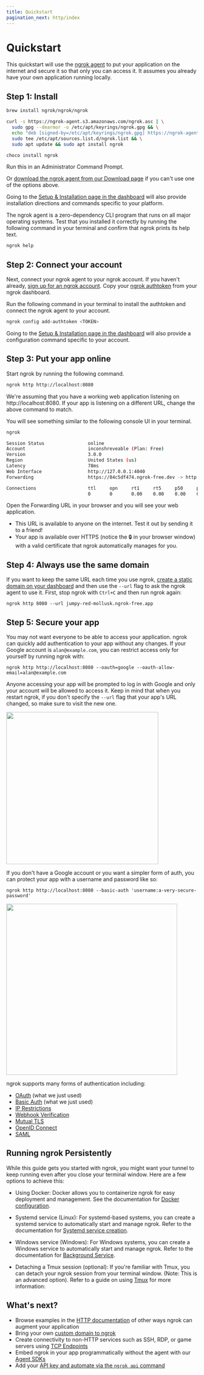 ```yaml
---
title: Quickstart
pagination_next: http/index
---
```



# Quickstart

This quickstart will use the [ngrok agent](/agent/) to put your application on
the internet and secure it so that only you can access it. It assumes you already have your
own application running locally.

## Step 1: Install

<Tabs groupId="os" queryString="os">
<TabItem value="macos" label="Mac OS" default>

```bash
brew install ngrok/ngrok/ngrok
```

</TabItem>
<TabItem value="linux" label="Debian Linux">

```bash
curl -s https://ngrok-agent.s3.amazonaws.com/ngrok.asc | \
  sudo gpg --dearmor -o /etc/apt/keyrings/ngrok.gpg && \
  echo "deb [signed-by=/etc/apt/keyrings/ngrok.gpg] https://ngrok-agent.s3.amazonaws.com buster main" | \
  sudo tee /etc/apt/sources.list.d/ngrok.list && \
  sudo apt update && sudo apt install ngrok
```

</TabItem>
<TabItem value="windows" label="Windows">

```bash
choco install ngrok
```

Run this in an Administrator Command Prompt.

</TabItem>
</Tabs>

Or [download the ngrok agent from our Download
page](https://ngrok.com/download) if you can't use one of the options above.

Going to the [Setup & Installation page in the dashboard](https://dashboard.ngrok.com/get-started/setup) will also provide installation directions and commands specific to your platform.

The ngrok agent is a zero-dependency CLI program that runs on all major
operating systems. Test that you installed it correctly by running the
following command in your terminal and confirm that ngrok prints its help text.

```bash
ngrok help
```

## Step 2: Connect your account

Next, connect your ngrok agent to your ngrok account. If you haven't already,
[sign up for an ngrok account](https://dashboard.ngrok.com). Copy your [ngrok
authtoken](https://dashboard.ngrok.com/get-started/your-authtoken) from your
ngrok dashboard.

Run the following command in your terminal to install the authtoken and connect
the ngrok agent to your account.

```bash
ngrok config add-authtoken <TOKEN>
```

Going to the [Setup & Installation page in the dashboard](https://dashboard.ngrok.com/get-started/setup) will also provide a configuration command specific to your account.

## Step 3: Put your app online

Start ngrok by running the following command.

```bash
ngrok http http://localhost:8080
```

We're assuming that you have a working web application listening on
http://localhost:8080. If your app is listening on a different URL, change the
above command to match.

You will see something similar to the following console UI in your terminal.

```bash
ngrok                                                                   (Ctrl+C to quit)

Session Status                online
Account                       inconshreveable (Plan: Free)
Version                       3.0.0
Region                        United States (us)
Latency                       78ms
Web Interface                 http://127.0.0.1:4040
Forwarding                    https://84c5df474.ngrok-free.dev -> http://localhost:8080

Connections                   ttl     opn     rt1     rt5     p50     p90
                              0       0       0.00    0.00    0.00    0.00
```

Open the Forwarding URL in your browser and you will see your web application.

- This URL is available to anyone on the internet. Test it out by sending it to
  a friend!
- Your app is available over HTTPS (notice the 🔒 in your browser window) with
  a valid certificate that ngrok automatically manages for you.

## Step 4: Always use the same domain

If you want to keep the same URL each time you use ngrok, [create a static
domain on your dashboard](https://dashboard.ngrok.com/cloud-edge/domains) and
then use the `--url` flag to ask the ngrok agent to use it. First, stop
ngrok with `Ctrl+C` and then run ngrok again:

```
ngrok http 8080 --url jumpy-red-mollusk.ngrok-free.app
```

## Step 5: Secure your app

You may not want everyone to be able to access your application. ngrok can
quickly add authentication to your app without any changes. If your Google
account is `alan@example.com`, you can restrict access only for yourself by
running ngrok with:

```
ngrok http http://localhost:8080 --oauth=google --oauth-allow-email=alan@example.com
```

Anyone accessing your app will be prompted to log in with Google and only your
account will be allowed to access it. Keep in mind that when you restart ngrok,
if you don't specify the `--url` flag that your app's URL changed, so make
sure to visit the new one.

<img width="400" height="400" src="/docs/img/docs/ngrok-oauth.png" />

If you don't have a Google account or you want a simpler form of auth, you can
protect your app with a username and password like so:

```
ngrok http http://localhost:8080 --basic-auth 'username:a-very-secure-password'
```

<img width="450" height="450" src="/docs/img/docs/ngrok-basic-auth.png" />

ngrok supports many forms of authentication including:

- [OAuth](/http/oauth/) (what we just used)
- [Basic Auth](/http/basic-auth/) (what we just used)
- [IP Restrictions](/http/ip-restrictions/)
- [Webhook Verification](/http/webhook-verification/)
- [Mutual TLS](/http/mutual-tls/)
- [OpenID Connect](/http/openid-connect/)
- [SAML](/http/saml/)

## Running ngrok Persistently

While this guide gets you started with ngrok, you might want your tunnel to keep running even after you close your terminal window. Here are a few options to achieve this:

- Using Docker: Docker allows you to containerize ngrok for easy deployment and management. See the documentation for [Docker configuration](/using-ngrok-with/docker/).

- Systemd service (Linux): For systemd-based systems, you can create a systemd service to automatically start and manage ngrok. Refer to the documentation for [Systemd service creation](/agent/#background-service).
- Windows service (Windows): For Windows systems, you can create a Windows service to automatically start and manage ngrok. Refer to the documentation for [Background Service](/agent/#background-service).
- Detaching a Tmux session (optional): If you're familiar with Tmux, you can detach your ngrok session from your terminal window. (Note: This is an advanced option). Refer to a guide on using [Tmux](https://www.digitalocean.com/community/tutorials/how-to-configure-tmux-on-a-cloud-server) for more information:

## What's next?

- Browse examples in the [HTTP documentation](/http/?cty=agent-cli) of other ways ngrok can augment your application
- Bring your own [custom domain to ngrok](/http/#bring-your-own-domain)
- Create connectivity to non-HTTP services such as SSH, RDP, or game servers using [TCP Endpoints](/tcp/)
- Embed ngrok in your app programmatically without the agent with our [Agent SDKs](/agent-sdks/)
- Add your [API key and automate via the `ngrok api` command](/api/#quickstart)
